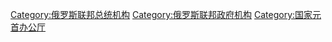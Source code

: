 [[Category:俄罗斯联邦总统机构|Category:俄罗斯联邦总统机构]]
[[Category:俄罗斯联邦政府机构|Category:俄罗斯联邦政府机构]]
[[Category:国家元首办公厅|Category:国家元首办公厅]]